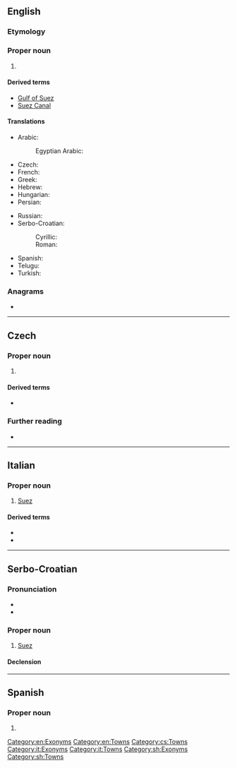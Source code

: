 {{also|suez|-süz}}
==English==

===Etymology===
{{rfe|en}}

===Proper noun===
{{wikipedia}}
{{en-proper noun}}

# {{place|en|town|in northeastern|c/Egypt}}

====Derived terms====
* [[Gulf of Suez]]
* [[Suez Canal]]

====Translations====
{{trans-top|Suez, Egypt}}
* Arabic: {{t|ar|اَلسُّوَيْس|m}}
*: Egyptian Arabic: {{t|arz|السويس|tr=el-sewēs}}
* Czech: {{t+|cs|Suez|m}}
* French: {{t+|fr|Suez}}
* Greek: {{t|el|Σουέζ|n}}
* Hebrew: {{t|he|סואץ|m}}
* Hungarian: {{t|hu|Szuez}}
* Persian: {{t+|fa|سوئز|tr=suez}}
{{trans-mid}}
* Russian: {{t|ru|Суэ́ц|m}}
* Serbo-Croatian:
*: Cyrillic: {{t|sh|Су̀ез|m|sc=Cyrl}}
*: Roman: {{t+|sh|Sùez|m}}
* Spanish: {{t|es|Suez|m}}
* Telugu: {{t|te|సూయజ్}}
* Turkish: {{t|tr|Süveyş}}
{{trans-bottom}}

===Anagrams===
* {{anagrams|en|a=esuz|Suze|Zeus}}

[[Category:en:Exonyms]]
[[Category:en:Towns]]

----

==Czech==

===Proper noun===
{{cs-proper noun|g=m}}

# {{place|cs|town|in northeastern|c/Egypt|t1=Suez}}

====Derived terms====
* {{l|cs|suezský}}

===Further reading===
* {{R:KNLA}}

[[Category:cs:Towns]]

----

==Italian==

===Proper noun===
{{wikipedia|lang=it}}
{{it-proper noun}}

# [[#English|Suez]]

====Derived terms====
* {{l|it|Canale di Suez}}
* {{l|it|Golfo di Suez}}

[[Category:it:Exonyms]]
[[Category:it:Towns]]

----

==Serbo-Croatian==

===Pronunciation===
* {{IPA|sh|/sǔez/}}
* {{hyphenation|sh|Su|ez}}

===Proper noun===
{{sh-proper noun|g=m|head=Sùez}}

# [[#English|Suez]]

====Declension====
{{sh-decl-noun-unc
|Suez
|Sueza
|Suezu
|Suez
|Suezu
|Suezu
|Suezom
}}

[[Category:sh:Exonyms]]
[[Category:sh:Towns]]

----

==Spanish==

===Proper noun===
{{es-proper noun|m}}

# {{l|en|Suez}}